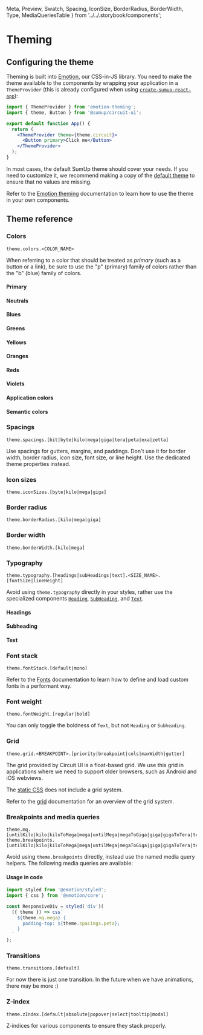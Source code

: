   Meta,
  Preview,
  Swatch,
  Spacing,
  IconSize,
  BorderRadius,
  BorderWidth,
  Type,
  MediaQueriesTable
} from '../../.storybook/components';

<Meta title="Advanced/Theme" />

# Theming

## Configuring the theme

Theming is built into [Emotion](https://github.com/emotion-js/emotion), our CSS-in-JS library. You need to make the theme available to the components by wrapping your application in a `ThemeProvider` (this is already configured when using [`create-sumup-react-app`](https://github.com/sumup/create-sumup-react-app)):

```jsx
import { ThemeProvider } from 'emotion-theming';
import { theme, Button } from '@sumup/circuit-ui';

export default function App() {
  return (
    <ThemeProvider theme={theme.circuit}>
      <Button primary>Click me</Button>
    </ThemeProvider>
  );
}
```

In most cases, the default SumUp theme should cover your needs. If you need to customize it, we recommend making a copy of the [default theme](https://github.com/sumup-oss/circuit-ui/blob/master/src/themes/circuit.js) to ensure that no values are missing.

Refer to the [Emotion theming](https://emotion.sh/docs/theming) documentation to learn how to use the theme in your own components.

## Theme reference

### Colors

```
theme.colors.<COLOR_NAME>
```

When referring to a color that should be treated as _primary_ (such as a button or a link), be sure to use the "p" (primary) family of colors rather than the "b" (blue) family of colors.

#### Primary

<Swatch colorName="p100"/>
<Swatch colorName="p200"/>
<Swatch colorName="p300"/>
<Swatch colorName="p400"/>
<Swatch colorName="p500"/>
<Swatch colorName="p700"/>
<Swatch colorName="p900"/>

#### Neutrals

<Swatch colorName="n100"/>
<Swatch colorName="n200"/>
<Swatch colorName="n300"/>
<Swatch colorName="n500"/>
<Swatch colorName="n700"/>
<Swatch colorName="n800"/>
<Swatch colorName="n900"/>

#### Blues

<Swatch colorName="b100"/>
<Swatch colorName="b200"/>
<Swatch colorName="b300"/>
<Swatch colorName="b400"/>
<Swatch colorName="b500"/>
<Swatch colorName="b700"/>
<Swatch colorName="b900"/>

#### Greens

<Swatch colorName="g100"/>
<Swatch colorName="g200"/>
<Swatch colorName="g300"/>
<Swatch colorName="g500"/>
<Swatch colorName="g700"/>
<Swatch colorName="g900"/>

#### Yellows

<Swatch colorName="y100"/>
<Swatch colorName="y200"/>
<Swatch colorName="y300"/>
<Swatch colorName="y500"/>
<Swatch colorName="y700"/>
<Swatch colorName="y900"/>

#### Oranges

<Swatch colorName="o100"/>
<Swatch colorName="o200"/>
<Swatch colorName="o300"/>
<Swatch colorName="o500"/>
<Swatch colorName="o700"/>
<Swatch colorName="o900"/>

#### Reds

<Swatch colorName="r100"/>
<Swatch colorName="r200"/>
<Swatch colorName="r300"/>
<Swatch colorName="r500"/>
<Swatch colorName="r700"/>
<Swatch colorName="r900"/>

#### Violets

<Swatch colorName="v100"/>
<Swatch colorName="v200"/>
<Swatch colorName="v300"/>
<Swatch colorName="v500"/>
<Swatch colorName="v700"/>
<Swatch colorName="v900"/>

#### Application colors

<Swatch colorName="bodyBg"/>
<Swatch colorName="bodyColor"/>
<Swatch colorName="shadow"/>

#### Semantic colors

<Swatch colorName="danger"/>
<Swatch colorName="success"/>
<Swatch colorName="warning"/>

### Spacings

```
theme.spacings.[bit|byte|kilo|mega|giga|tera|peta|exa|zetta]
```

Use spacings for gutters, margins, and paddings. Don't use it for border width, border radius, icon size, font size, or line height. Use the dedicated theme properties instead.

<Preview>
  <Spacing spacingName="bit" />
  <Spacing spacingName="byte" />
  <Spacing spacingName="kilo" />
  <Spacing spacingName="mega" />
  <Spacing spacingName="giga" />
  <Spacing spacingName="tera" />
  <Spacing spacingName="peta" />
  <Spacing spacingName="exa" />
  <Spacing spacingName="zetta" />
</Preview>

### Icon sizes

```
theme.iconSizes.[byte|kilo|mega|giga]
```

<Preview>
  <IconSize size="byte" />
  <IconSize size="kilo" />
  <IconSize size="mega" />
  <IconSize size="giga" />
</Preview>

### Border radius

```
theme.borderRadius.[kilo|mega|giga]
```

<Preview>
  <BorderRadius size="kilo" />
  <BorderRadius size="mega" />
  <BorderRadius size="giga" />
</Preview>

### Border width

```
theme.borderWidth.[kilo|mega]
```

<Preview>
  <BorderWidth size="kilo" />
  <BorderWidth size="mega" />
</Preview>

### Typography

```
theme.typography.[headings|subHeadings|text].<SIZE_NAME>.[fontSize|lineHeight]
```

Avoid using `theme.typography` directly in your styles, rather use the specialized components [`Heading`](Typography|Heading/Base), [`SubHeading`](Typography|SubHeading/Base), and [`Text`](Typography|Text/Base).

#### Headings

<Preview>
  <Type size={Heading.ZETTA} component={Heading} name="headings" />
  <Type size={Heading.EXA} component={Heading} name="headings" />
  <Type size={Heading.PETA} component={Heading} name="headings" />
  <Type size={Heading.TERA} component={Heading} name="headings" />
  <Type size={Heading.GIGA} component={Heading} name="headings" />
  <Type size={Heading.MEGA} component={Heading} name="headings" />
  <Type size={Heading.KILO} component={Heading} name="headings" />
</Preview>

#### Subheading

<Preview>
  <Type size="mega" component={SubHeading} name="subHeadings" />
  <Type size="kilo" component={SubHeading} name="subHeadings" />
</Preview>

#### Text

<Preview>
  <Type size={Text.GIGA} component={Text} name="text" />
  <Type size={Text.MEGA} component={Text} name="text" />
  <Type size={Text.KILO} component={Text} name="text" />
</Preview>

### Font stack

```
theme.fontStack.[default|mono]
```

Refer to the [Fonts](Advanced|Fonts) documentation to learn how to define and load custom fonts in a performant way.

### Font weight

```
theme.fontWeight.[regular|bold]
```

You can only toggle the boldness of `Text`, but not `Heading` or `Subheading`.

<Preview>
  <Type size={Text.MEGA} bold component={Text} fontWeight="bold" name="text" />
  <Type size={Text.MEGA} component={Text} fontWeight="regular" name="text" />
</Preview>

### Grid

```
theme.grid.<BREAKPOINT>.[priority|breakpoint|cols|maxWidth|gutter]
```

The grid provided by Circuit UI is a float-based grid. We use
this grid in applications where we need to support older browsers, such as Android and iOS webviews.

The [static CSS](Advanced|Static-CSS) does not include a grid system.

Refer to the [grid](Advanced|Grid) documentation for an overview of the grid system.

### Breakpoints and media queries

```
theme.mq.[untilKilo|kilo|kiloToMega|mega|untilMega|megaToGiga|giga|gigaToTera|tera|afterTera]
theme.breakpoints.[untilKilo|kilo|kiloToMega|mega|untilMega|megaToGiga|giga|gigaToTera|tera|afterTera]
```

Avoid using `theme.breakpoints` directly, instead use the named media query helpers. The following media queries are available:

<MediaQueriesTable />

#### Usage in code

```js
import styled from '@emotion/styled';
import { css } from '@emotion/core';

const ResponsiveDiv = styled('div')(
  ({ theme }) => css`
    ${theme.mq.mega} {
      padding-top: ${theme.spacings.peta};
    }
  `
);
```

### Transitions

```
theme.transitions.[default]
```

For now there is just one transition. In the future when we
have animations, there may be more :)

### Z-index

```
theme.zIndex.[default|absolute|popover|select|tooltip|modal]
```

Z-indices for various components to ensure they stack properly.
